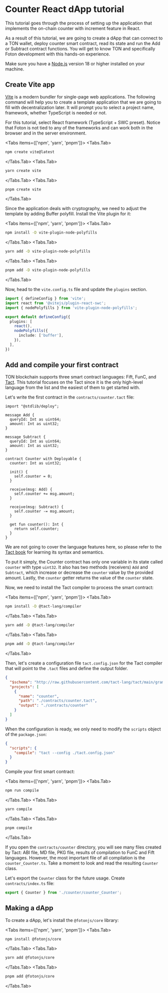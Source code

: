 
# Counter React dApp tutorial

This tutorial goes through the process of setting up the application that implements the on-chain counter with increment feature in React.

As a result of this tutorial, we are going to create a dApp that can connect to a TON wallet, deploy counter smart contract, read its state and run the Add or Subtract contract functions. You will get to know TON and specifically Foton development with this hands-on experience.

Make sure you have a [Node.js](https://nodejs.org/) version 18 or higher installed on your machine.

## Create Vite app

[Vite](https://vitejs.dev/) is a modern bundler for single-page web applications. The following command will help you to create a template application that we are going to fill with decentralization later. It will prompt you to select a project name, framework, whether TypeScript is needed or not.

For this tutorial, select React framework (TypeScript + SWC preset). Notice that Foton is not tied to any of the frameworks and can work both in the browser and in the server environment.

<Tabs items={['npm', 'yarn', 'pnpm']}>
<Tabs.Tab>
```bash
npm create vite@latest
```
</Tabs.Tab>
<Tabs.Tab>
```bash
yarn create vite
```
</Tabs.Tab>
<Tabs.Tab>
```bash
pnpm create vite
```
</Tabs.Tab>
</Tabs>

Since the application deals with cryptography, we need to adjust the template by adding Buffer polyfill. Install the Vite plugin for it:

<Tabs items={['npm', 'yarn', 'pnpm']}>
<Tabs.Tab>
```bash
npm install -D vite-plugin-node-polyfills
```
</Tabs.Tab>
<Tabs.Tab>
```bash
yarn add -D vite-plugin-node-polyfills
```
</Tabs.Tab>
<Tabs.Tab>
```bash
pnpm add -D vite-plugin-node-polyfills
```
</Tabs.Tab>
</Tabs>

Now, head to the `vite.config.ts` file and update the `plugins` section.

```ts {3,8-10}
import { defineConfig } from 'vite';
import react from '@vitejs/plugin-react-swc';
import { nodePolyfills } from 'vite-plugin-node-polyfills';

export default defineConfig({
  plugins: [
    react(),
    nodePolyfills({
      include: ['buffer'],
    }),
  ],
})
```

## Add and compile your first contract

TON blockchain supports three smart contract languages: Fift, FunC, and [Tact](https://tact-lang.org/). This tutorial focuses on the Tact since it is the only high-level language from the list and the easiest of them to get started with.

Let's write the first contract in the `contracts/counter.tact` file:

```tact
import "@stdlib/deploy";

message Add {
  queryId: Int as uint64;
  amount: Int as uint32;
}

message Subtract {
  queryId: Int as uint64;
  amount: Int as uint32;
}

contract Counter with Deployable {
  counter: Int as uint32;

  init() {
    self.counter = 0;
  }

  receive(msg: Add) {
    self.counter += msg.amount;
  }

  receive(msg: Subtract) {
    self.counter -= msg.amount;
  }

  get fun counter(): Int {
    return self.counter;
  }
}
```

We are not going to cover the language features here, so please refer to the [Tact book](https://docs.tact-lang.org/book) for learning its syntax and semantics.

To put it simply, the Counter contract has only one variable in its state called `counter` with type `uint32`. It also has two methods (receivers) `Add` and `Subtract`, which increase or decrease the `counter` value by the provided amount. Lastly, the `counter` getter returns the value of the `counter` state.

Now, we need to install the Tact compiler to process the smart contract:

<Tabs items={['npm', 'yarn', 'pnpm']}>
<Tabs.Tab>
```bash
npm install -D @tact-lang/compiler
```
</Tabs.Tab>
<Tabs.Tab>
```bash
yarn add -D @tact-lang/compiler
```
</Tabs.Tab>
<Tabs.Tab>
```bash
pnpm add -D @tact-lang/compiler
```
</Tabs.Tab>
</Tabs>

Then, let's create a configuration file `tact.config.json` for the Tact compiler that will point to the `.tact` files and define the output folder.

```json
{
  "$schema": "http://raw.githubusercontent.com/tact-lang/tact/main/grammar/configSchema.json",
  "projects": [
    {
      "name": "counter",
      "path": "./contracts/counter.tact",
      "output": "./contracts/counter"
    }
  ]
}
```

When the configuration is ready, we only need to modify the `scripts` object of the `package.json`:

```json
{
  "scripts": {
    "compile": "tact --config ./tact.config.json"
  }
}
```

Compile your first smart contract:

<Tabs items={['npm', 'yarn', 'pnpm']}>
<Tabs.Tab>
```bash
npm run compile
```
</Tabs.Tab>
<Tabs.Tab>
```bash
yarn compile
```
</Tabs.Tab>
<Tabs.Tab>
```bash
pnpm compile
```
</Tabs.Tab>
</Tabs>

If you open the `contracts/counter` directory, you will see many files created by Tact: ABI file, MD file, PKG file, results of compilation to FunC and Fift languages. However, the most important file of all compilation is the `counter_Counter.ts`. Take a moment to look and read the resulting `Counter` class.

Let's export the `Counter` class for the future usage. Create `contracts/index.ts` file:

```ts
export { Counter } from './counter/counter_Counter';
```

## Making a dApp

To create a dApp, let's install the `@fotonjs/core` library:

<Tabs items={['npm', 'yarn', 'pnpm']}>
<Tabs.Tab>
```bash
npm install @fotonjs/core
```
</Tabs.Tab>
<Tabs.Tab>
```bash
yarn add @fotonjs/core
```
</Tabs.Tab>
<Tabs.Tab>
```bash
pnpm add @fotonjs/core
```
</Tabs.Tab>
</Tabs>
